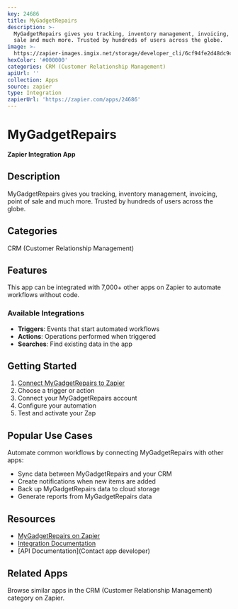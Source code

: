 ```yaml
---
key: 24686
title: MyGadgetRepairs
description: >-
  MyGadgetRepairs gives you tracking, inventory management, invoicing, point of
  sale and much more. Trusted by hundreds of users across the globe.
image: >-
  https://zapier-images.imgix.net/storage/developer_cli/6cf94fe2d48dc9cd8ad85e17172aedaf.png?auto=format%2Ccompress&ixlib=python-3.0.0&q=50
hexColor: '#000000'
categories: CRM (Customer Relationship Management)
apiUrl: ''
collection: Apps
source: zapier
type: Integration
zapierUrl: 'https://zapier.com/apps/24686'
---
```

# MyGadgetRepairs

**Zapier Integration App**

## Description

MyGadgetRepairs gives you tracking, inventory management, invoicing, point of sale and much more. Trusted by hundreds of users across the globe.

## Categories

CRM (Customer Relationship Management)

## Features

This app can be integrated with 7,000+ other apps on Zapier to automate workflows without code.

### Available Integrations

- **Triggers**: Events that start automated workflows
- **Actions**: Operations performed when triggered
- **Searches**: Find existing data in the app

## Getting Started

1. [Connect MyGadgetRepairs to Zapier](https://zapier.com/apps/24686)
2. Choose a trigger or action
3. Connect your MyGadgetRepairs account
4. Configure your automation
5. Test and activate your Zap

## Popular Use Cases

Automate common workflows by connecting MyGadgetRepairs with other apps:

- Sync data between MyGadgetRepairs and your CRM
- Create notifications when new items are added
- Back up MyGadgetRepairs data to cloud storage
- Generate reports from MyGadgetRepairs data

## Resources

- [MyGadgetRepairs on Zapier](https://zapier.com/apps/24686)
- [Integration Documentation](https://zapier.com/apps/24686/integrations)
- [API Documentation](Contact app developer)

## Related Apps

Browse similar apps in the CRM (Customer Relationship Management) category on Zapier.
